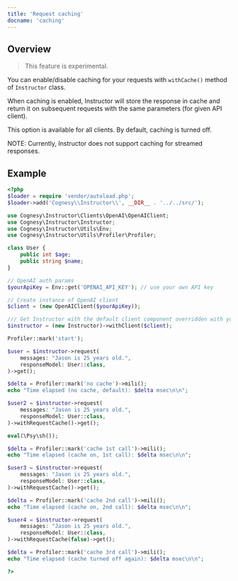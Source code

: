 ---
title: 'Request caching'
docname: 'caching'
---

## Overview

> This feature is experimental.

You can enable/disable caching for your requests with `withCache()` method of
`Instructor` class.

When caching is enabled, Instructor will store the response in cache and return
it on subsequent requests with the same parameters (for given API client).

This option is available for all clients. By default, caching is turned off.

NOTE: Currently, Instructor does not support caching for streamed responses.


## Example

```php
<?php
$loader = require 'vendor/autoload.php';
$loader->add('Cognesy\\Instructor\\', __DIR__ . '../../src/');

use Cognesy\Instructor\Clients\OpenAI\OpenAIClient;
use Cognesy\Instructor\Instructor;
use Cognesy\Instructor\Utils\Env;
use Cognesy\Instructor\Utils\Profiler\Profiler;

class User {
    public int $age;
    public string $name;
}

// OpenAI auth params
$yourApiKey = Env::get('OPENAI_API_KEY'); // use your own API key

// Create instance of OpenAI client
$client = (new OpenAIClient($yourApiKey));

/// Get Instructor with the default client component overridden with your own
$instructor = (new Instructor)->withClient($client);

Profiler::mark('start');

$user = $instructor->request(
    messages: "Jason is 25 years old.",
    responseModel: User::class,
)->get();

$delta = Profiler::mark('no cache')->mili();
echo "Time elapsed (no cache, default): $delta msec\n\n";

$user2 = $instructor->request(
    messages: "Jason is 25 years old.",
    responseModel: User::class,
)->withRequestCache()->get();

eval(\Psy\sh());

$delta = Profiler::mark('cache 1st call')->mili();
echo "Time elapsed (cache on, 1st call): $delta msec\n\n";

$user3 = $instructor->request(
    messages: "Jason is 25 years old.",
    responseModel: User::class,
)->withRequestCache()->get();

$delta = Profiler::mark('cache 2nd call')->mili();
echo "Time elapsed (cache on, 2nd call): $delta msec\n\n";

$user4 = $instructor->request(
    messages: "Jason is 25 years old.",
    responseModel: User::class,
)->withRequestCache(false)->get();

$delta = Profiler::mark('cache 3rd call')->mili();
echo "Time elapsed (cache turned off again): $delta msec\n\n";

?>
```
